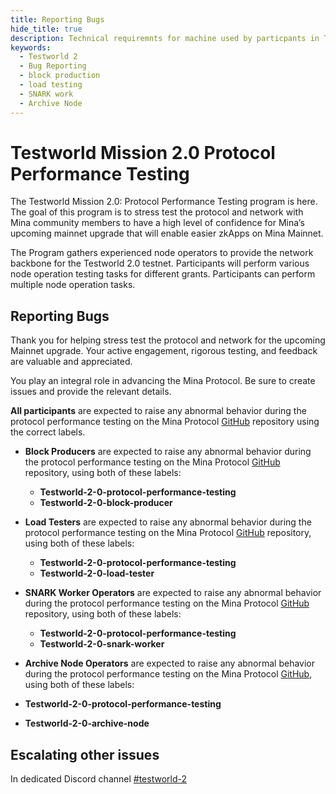 ```yaml
---
title: Reporting Bugs
hide_title: true
description: Technical requiremnts for machine used by particpants in Testworld 2.0
keywords:
  - Testworld 2
  - Bug Reporting
  - block production
  - load testing
  - SNARK work
  - Archive Node
---
```


# Testworld Mission 2.0 Protocol Performance Testing
The Testworld Mission 2.0: Protocol Performance Testing program is here. The goal of this program is to stress test the protocol and network with Mina community members to have a high level of confidence for Mina’s upcoming mainnet upgrade that will enable easier zkApps on Mina Mainnet.

The Program gathers experienced node operators to provide the network backbone for the Testworld 2.0 testnet. Participants will perform various node operation testing tasks for different grants. Participants can perform multiple node operation tasks.

## Reporting Bugs

Thank you for helping stress test the protocol and network for the upcoming Mainnet upgrade. Your active engagement, rigorous testing, and feedback are valuable and appreciated. 

You play an integral role in advancing the Mina Protocol. Be sure to create issues and provide the relevant details. 

**All participants** are expected to raise any abnormal behavior during the protocol performance testing on the Mina Protocol [GitHub](https://github.com/MinaProtocol/mina/issues?q=is%3Aopen+label%3ATestworld-2-0-protocol-performance-testing%2CTestworld-2-0-block-producer%2CTestworld-2-0-load-tester%2CTestworld-2-0-snark-worker%2CTestworld-2-0-archive-node+) repository using the correct labels.

- **Block Producers** are expected to raise any abnormal behavior during the protocol performance testing on the Mina Protocol [GitHub](https://github.com/MinaProtocol/mina/issues?q=is%3Aopen+label%3ATestworld-2-0-protocol-performance-testing%2CTestworld-2-0-block-producer%2CTestworld-2-0-load-tester%2CTestworld-2-0-snark-worker%2CTestworld-2-0-archive-node+) repository, using both of these labels:

    - **Testworld-2-0-protocol-performance-testing** 
    - **Testworld-2-0-block-producer**

- **Load Testers** are expected to raise any abnormal behavior during the protocol performance testing on the Mina Protocol [GitHub](https://github.com/MinaProtocol/mina/issues?q=is%3Aopen+label%3ATestworld-2-0-protocol-performance-testing%2CTestworld-2-0-block-producer%2CTestworld-2-0-load-tester%2CTestworld-2-0-snark-worker%2CTestworld-2-0-archive-node+) repository, using both of these labels:

    - **Testworld-2-0-protocol-performance-testing**
    - **Testworld-2-0-load-tester**
- **SNARK Worker Operators** are expected to raise any abnormal behavior during the protocol performance testing on the Mina Protocol [GitHub](https://github.com/MinaProtocol/mina/issues?q=is%3Aopen+label%3ATestworld-2-0-protocol-performance-testing%2CTestworld-2-0-block-producer%2CTestworld-2-0-load-tester%2CTestworld-2-0-snark-worker%2CTestworld-2-0-archive-node+) repository, using both of these labels:

    - **Testworld-2-0-protocol-performance-testing**
    - **Testworld-2-0-snark-worker**
- **Archive Node Operators** are expected to raise any abnormal behavior during the protocol performance testing on the Mina Protocol [GitHub](https://github.com/MinaProtocol/mina/issues?q=is%3Aopen+label%3ATestworld-2-0-protocol-performance-testing%2CTestworld-2-0-block-producer%2CTestworld-2-0-load-tester%2CTestworld-2-0-snark-worker%2CTestworld-2-0-archive-node+), using both of these labels:

- **Testworld-2-0-protocol-performance-testing**
- **Testworld-2-0-archive-node**


## Escalating other issues
In dedicated Discord channel [#testworld-2](https://discord.com/channels/484437221055922177/1103364666517901342)
